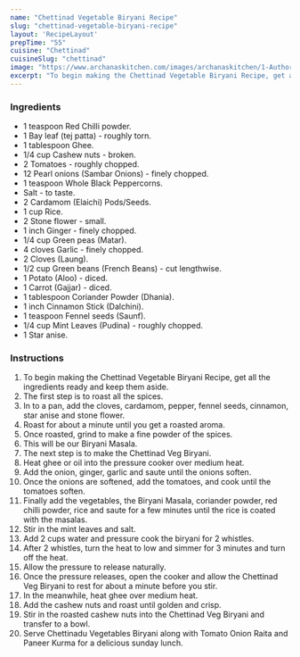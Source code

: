 ---
name: "Chettinad Vegetable Biryani Recipe"
slug: "chettinad-vegetable-biryani-recipe"
layout: 'RecipeLayout'
prepTime: "55"
cuisine: "Chettinad"
cuisineSlug: "chettinad"
image: "https://www.archanaskitchen.com/images/archanaskitchen/1-Author/sandhya-archanaskitchen.com/Chettinad_Vegetable_Biryani_Recipe.jpg"
excerpt: "To begin making the Chettinad Vegetable Biryani Recipe, get all the ingredients ready and keep them aside"
---

### Ingredients

- 1 teaspoon Red Chilli powder.
- 1 Bay leaf (tej patta) - roughly torn.
- 1 tablespoon Ghee.
- 1/4 cup Cashew nuts - broken.
- 2 Tomatoes - roughly chopped.
- 12 Pearl onions (Sambar Onions) - finely chopped.
- 1 teaspoon Whole Black Peppercorns.
- Salt - to taste.
- 2 Cardamom (Elaichi) Pods/Seeds.
- 1 cup Rice.
- 2 Stone flower - small.
- 1 inch Ginger - finely chopped.
- 1/4 cup Green peas (Matar).
- 4 cloves Garlic - finely chopped.
- 2 Cloves (Laung).
- 1/2 cup Green beans (French Beans) - cut lengthwise.
- 1 Potato (Aloo) - diced.
- 1 Carrot (Gajjar) - diced.
- 1 tablespoon Coriander Powder (Dhania).
- 1 inch Cinnamon Stick (Dalchini).
- 1 teaspoon Fennel seeds (Saunf).
- 1/4 cup Mint Leaves (Pudina) - roughly chopped.
- 1 Star anise.

### Instructions

1. To begin making the Chettinad Vegetable Biryani Recipe, get all the ingredients ready and keep them aside.
1. The first step is to roast all the spices.
1. In to a pan, add the cloves, cardamom, pepper, fennel seeds, cinnamon, star anise and stone flower.
1. Roast for about a minute until you get a roasted aroma.
1. Once roasted, grind to make a fine powder of the spices.
1. This will be our Biryani Masala.
1. The next step is to make the Chettinad Veg Biryani.
1. Heat ghee or oil into the pressure cooker over medium heat.
1. Add the onion, ginger, garlic and saute until the onions soften.
1. Once the onions are softened, add the tomatoes, and cook until the tomatoes soften.
1. Finally add the vegetables, the Biryani Masala, coriander powder, red chilli powder, rice and saute for a few minutes until the rice is coated with the masalas.
1. Stir in the mint leaves and salt.
1. Add 2 cups water and pressure cook the biryani for 2 whistles.
1. After 2 whistles, turn the heat to low and simmer for 3 minutes and turn off the heat.
1. Allow the pressure to release naturally.
1. Once the pressure releases, open the cooker and allow the Chettinad Veg Biryani to rest for about a minute before you stir.
1. In the meanwhile, heat ghee over medium heat.
1. Add the cashew nuts and roast until golden and crisp.
1. Stir in the roasted cashew nuts into the Chettinad Veg Biryani and transfer to a bowl.
1. Serve Chettinadu Vegetables Biryani along with Tomato Onion Raita and Paneer Kurma for a delicious sunday lunch.
